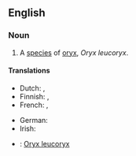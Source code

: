 ==English==

===Noun===
{{en-noun|sg=[[Arabian]] [[oryx]]|es|pl2=Arabian oryx}}

# A [[species]] of [[oryx]], ''Oryx leucoryx''.

====Translations====
{{trans-top|''Oryx leucoryx''}}
* Dutch: {{t|nl|Arabische oryx|m}}, {{t|nl|witte oryx|m}}
* Finnish: {{t|fi|valkobeisa}}, {{t|fi|arabiankeihäsantilooppi}}
* French: {{t|fr|oryx béatrix|m}}, {{t|fr|oryx d'Arabie|m}}
{{trans-mid}}
* German: {{t|de|arabischer Oryx}}
* Irish: {{t|ga|oracs Arabach|m}}
{{trans-bottom}}

{{checktrans-top}}
* {{ttbc|la}}: [[Oryx leucoryx]]
{{trans-bottom}}